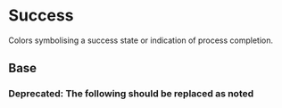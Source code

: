
<Meta title="Theme/Palettes/Success" />

# Success

Colors symbolising a success state or indication of process completion.

## Base

<ColorContainer className="paletteContainer">
  <ColorPalette className="docs">
    <ColorItem
      title="Border"
      subtitle="--salt-palette-success-border"
      colors={{
        "--salt-palette-success-border": "var(--salt-palette-success-border)",
      }}
    />
    <ColorItem
      title="Foreground"
      subtitle="--salt-palette-success-foreground-informative"
      colors={{
        "--salt-palette-success-foreground-informative":
          "var(--salt-palette-success-foreground-informative)",
      }}
    />
    <ColorItem
      title="Background"
      subtitle="--salt-palette-success-background"
      colors={{
        "--salt-palette-success-background":
          "var(--salt-palette-success-background)",
      }}
    />
    <ColorItem
      title="Background (selected)"
      subtitle="--salt-palette-success-background-selected"
      colors={{
        "--salt-palette-success-background-selected":
          "var(--salt-palette-success-background-selected)",
      }}
    />
  </ColorPalette>
</ColorContainer>

### **Deprecated:** The following should be replaced as noted

<Canvas>
  <DocGrid withNotes>
    <ColorBlock
      colorVar="--salt-palette-success-background-emphasize"
      replacementToken="--salt-palette-success-background"
    />
    <ColorBlock
      colorVar="--salt-palette-success-foreground-disabled"
      replacementToken="#24874BB3"
    />
    <ColorBlock
      colorVar="--salt-palette-success-border-disabled"
      replacementToken="#24874B66"
    />
    <ColorBlock
      colorVar="--salt-palette-success-foreground"
      replacementToken="--salt-palette-success-foreground-decorative"
    />
  </DocGrid>
</Canvas>
